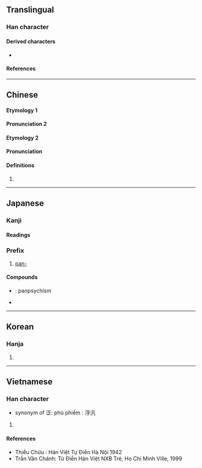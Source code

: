 {{also|泛}}
{{character info/new}}
==Translingual==

===Han character===
{{Han char|rn=85|rad=水|as=03|sn=6|four=37110|canj=EHNI|ids=⿰氵凡}}

====Derived characters====
* {{l|mul|[[𡋋]], [[𣑃]], [[盕]], [[𫇼]]}}

====References====
{{Han ref|kx=0604.150|dkj=17120|dj=0998.100|hdz=31553.020|uh=6C4E}}

----

==Chinese==
{{zh-forms}}

====Etymology 1====
{{zh-see|泛|v}}

====Pronunciation 2====
{{zh-pron
|m=fàn
|c=faan3,fung2,fung3
|c_note=fung3 - variant; fung2 - equivalent to [[覂]]
|h=pfs=
|md=
|mn=hoàn/hàm/twv:hoān
|mn_note=hoàn - literary; hàm - vernacular
|mn-t=huam3/huang3
|mn-t_note=huam3 - Chaozhou, Raoping, Chaoyang, Jieyang; huang3 - Shantou, Chenghai
|w=
|mc=y
|oc=y
|cat=v,a,pref
}}

====Etymology 2====


====Pronunciation====
{{zh-pron
|m=fàn
|cat=pn
}}

====Definitions====
{{zh-hanzi}}

# {{surname|lang=zh}}

----

==Japanese==

===Kanji===
{{ja-kanji|grade=|rs=水03}}

====Readings====
{{ja-readings
|goon=ほん
|kanon=はん
|on=ふう, ほう, ぶ
|kun=ただよ-う, ひろ-い
|nanori=ひろし, ひろ, みな
}}

===Prefix===
{{ja-pos|prefix|はん}}

# [[pan-]]

====Compounds====
* {{ja-r|汎心論|はんしんろん}}: panpsychism
* {{ja-r|汎神論|はんしんろん}}

----

==Korean==

===Hanja===
{{ko-hanja|hangeul=[[범]], [[봉]]|eumhun=|rv=beom, bong|mr=pŏm, pong|y=pem, pong}}

# {{defn|lang=ko|sort=水03}}

----

==Vietnamese==

===Han character===
{{vi-hantu|[[phiếm]]|rs=水03}}

* synonym of 泛: phù phiếm : 浮汎

# {{defn|lang=vi|sort=水03}}

====References====
* Thiều Chửu : Hán Việt Tự Điển Hà Nội 1942
* Trần Văn Chánh: Từ Điển Hán Việt NXB Trẻ, Ho Chi Minh Ville, 1999